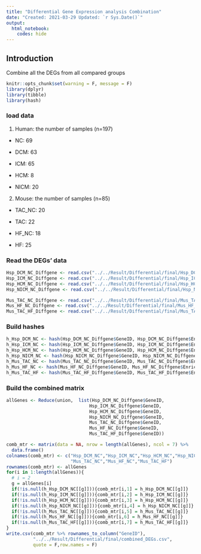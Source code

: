 ```yaml
---
title: "Differential Gene Expression analysis Combination"
date: "Created: 2021-03-29 Updated: `r Sys.Date()`"
output: 
  html_notebook:
    codes: hide
---
```


## Introduction

Combine all the DEGs from all compared groups

```r
knitr::opts_chunk$set(warning = F, message = F)
library(dplyr)
library(tibble)
library(hash)
```


### load data

1. Human: the number of samples (n=197)

  * NC:  69
  
  * DCM: 63
  
  * ICM: 65
  
  * HCM: 8
  
  * NICM: 20 


2. Mouse: the number of samples (n=85)

  * TAC_NC: 20 
    
  * TAC: 22 
    
  * HF_NC: 18
  
  * HF: 25

### Read the DEGs' data 
```r
Hsp_DCM_NC_Diffgene <- read.csv("../../Result/Differential/final/Hsp_DCM_NC_Diffgene.csv") %>% filter(!Enrichment %in% "Nonsignif")
Hsp_ICM_NC_Diffgene <- read.csv("../../Result/Differential/final/Hsp_ICM_NC_Diffgene.csv") %>% filter(!Enrichment %in% "Nonsignif")
Hsp_HCM_NC_Diffgene <- read.csv("../../Result/Differential/final/Hsp_HCM_NC_Diffgene.csv") %>% filter(!Enrichment %in% "Nonsignif")
Hsp_NICM_NC_Diffgene <- read.csv("../../Result/Differential/final/Hsp_NICM_NC_Diffgene.csv") %>% filter(!Enrichment %in% "Nonsignif")

Mus_TAC_NC_Diffgene <- read.csv("../../Result/Differential/final/Mus_TAC_NC_Diffgene.csv") %>% filter(!Enrichment %in% "Nonsignif")
Mus_HF_NC_Diffgene <- read.csv("../../Result/Differential/final/Mus_HF_NC_Diffgene.csv") %>% filter(!Enrichment %in% "Nonsignif")
Mus_TAC_HF_Diffgene <- read.csv("../../Result/Differential/final/Mus_TAC_HF_Diffgene.csv") %>% filter(!Enrichment %in% "Nonsignif")
```
### Build hashes
```r
h_Hsp_DCM_NC <- hash(Hsp_DCM_NC_Diffgene$GeneID, Hsp_DCM_NC_Diffgene$Enrichment)
h_Hsp_ICM_NC <- hash(Hsp_ICM_NC_Diffgene$GeneID, Hsp_ICM_NC_Diffgene$Enrichment)
h_Hsp_HCM_NC <- hash(Hsp_HCM_NC_Diffgene$GeneID, Hsp_HCM_NC_Diffgene$Enrichment)
h_Hsp_NICM_NC <- hash(Hsp_NICM_NC_Diffgene$GeneID, Hsp_NICM_NC_Diffgene$Enrichment)
h_Mus_TAC_NC <- hash(Mus_TAC_NC_Diffgene$GeneID, Mus_TAC_NC_Diffgene$Enrichment)
h_Mus_HF_NC <- hash(Mus_HF_NC_Diffgene$GeneID, Mus_HF_NC_Diffgene$Enrichment)
h_Mus_TAC_HF <- hash(Mus_TAC_HF_Diffgene$GeneID, Mus_TAC_HF_Diffgene$Enrichment)
```
### Build the combined matrix
```r
allGenes <- Reduce(union,  list(Hsp_DCM_NC_Diffgene$GeneID,
                               Hsp_ICM_NC_Diffgene$GeneID,
                               Hsp_HCM_NC_Diffgene$GeneID,
                               Hsp_NICM_NC_Diffgene$GeneID,
                               Mus_TAC_NC_Diffgene$GeneID,
                               Mus_HF_NC_Diffgene$GeneID,
                               Mus_TAC_HF_Diffgene$GeneID))

comb_mtr <- matrix(data = NA, nrow = length(allGenes), ncol = 7) %>%
  data.frame()
colnames(comb_mtr) <- c("Hsp_DCM_NC","Hsp_ICM_NC","Hsp_HCM_NC","Hsp_NICM_NC",
                        "Mus_TAC_NC","Mus_HF_NC","Mus_TAC_HF")
rownames(comb_mtr) <- allGenes
for(i in 1:length(allGenes)){
  # i = 2
  g = allGenes[i]
  if(!is.null(h_Hsp_DCM_NC[[g]])){comb_mtr[i,1] = h_Hsp_DCM_NC[[g]]}
  if(!is.null(h_Hsp_ICM_NC[[g]])){comb_mtr[i,2] = h_Hsp_ICM_NC[[g]]}
  if(!is.null(h_Hsp_HCM_NC[[g]])){comb_mtr[i,3] = h_Hsp_HCM_NC[[g]]}
  if(!is.null(h_Hsp_NICM_NC[[g]])){comb_mtr[i,4] = h_Hsp_NICM_NC[[g]]}
  if(!is.null(h_Mus_TAC_NC[[g]])){comb_mtr[i,5] = h_Mus_TAC_NC[[g]]}
  if(!is.null(h_Mus_HF_NC[[g]])){comb_mtr[i,6] = h_Mus_HF_NC[[g]]}
  if(!is.null(h_Mus_TAC_HF[[g]])){comb_mtr[i,7] = h_Mus_TAC_HF[[g]]}
}
write.csv(comb_mtr %>% rownames_to_column("GeneID"),
          "../../Result/Differential/final/combined_DEGs.csv",
          quote = F,row.names = F)
```